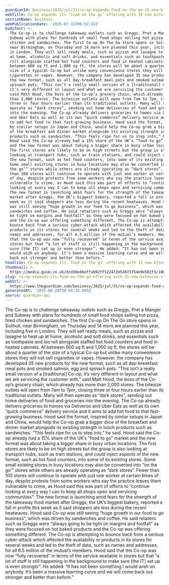 ```yaml
---
guardianId: business/2025/jul/31/co-op-expands-food-on-the-go-15-new-bitesize-stores
webTitle: Co-op expands its ‘food on the go’ offering with 15 new bitesize stores
sectionName: Business
webPublicationDate: '2025-07-31T06:52:32Z'
bodyText: >-
  The Co-op is to challenge takeaway outlets such as Greggs, Pret a Manger and
  Subway with plans for hundreds of small food shops selling hot pizza, fried
  chicken and sandwiches. The first Co-op On The Go store opens in Solihull,
  near Birmingham, on Thursday and 14 more are planned this year, including five
  in London. They will sell ready meals, such as pizzas and lasagne to heat up
  at home, alcoholic and soft drinks, and essentials such as toothpaste and loo
  roll alongside staffed hot food counters and food in heated cabinets. At
  between 600 sq ft and 1,000 sq ft, the stores will be about a quarter of the
  size of a typical Co-op but unlike many convenience stores they will not sell
  cigarettes or vapes. However, the company has developed 35 new products for
  the new format, such as all day-breakfast meal pots and smoked salmon, egg and
  spinach pots. “This isn’t a really small version of a [traditional] Co-op,
  it’s very different in layout and what we are servicing the customer with,”
  said Matt Hood, the boss of the Co-op’s grocery chain, which already has more
  than 2,000 stores. The bitesize outlets will open from 7am to 7pm, closing
  three or four hours earlier than its traditional outlets. Many will then
  operate as “dark stores”, sending out home deliveries of food and groceries
  into the evening. The Co-op already delivers groceries to homes via Deliveroo
  and Uber Eats as well as its own “quick commerce” delivery service and it aims
  to add hot food to that fast-growing business. Hood said the format, inspired
  by similar setups in Japan and China, would help the Co-op grab a bigger slice
  of the breakfast and dinner market alongside its existing strength in lunch
  products such as sandwiches. “This feels ripe for us to step into,” he said.
  Hood said the Co-op already had a 15% share of the UK’s “food to go” market
  and the new format was about taking a bigger share in busy urban locations.
  The first stores are likely to be on high streets but the group is also
  looking at transport hubs, such as train stations, and could inject aspects of
  the new format, such as hot food counters, into some of its existing stores.
  Some small existing stores in busy locations may also be converted into “on
  the go’” stores while others are already operating as “dark stores”. Fewer
  than 100 stores will continue to operate with just one worker at certain times
  of day, despite protests from some workers who say the practice leaves them
  vulnerable to crime, as Hood said this was part of efforts to “continue
  looking at every way I can to keep all shops open and servicing communities”.
  The new format is launching amid fears for the strength of the takeaway food
  market after Greggs, the UK’s biggest bakery, reported a fall in profits this
  week as it said shoppers ate less during the recent heatwaves. Hood said Co-op
  was still seeing “huge growth in our food to go business”, which was driven by
  sandwiches and coffee. He said retailers such as Greggs were “always going to
  be tight on margins and footfall” as they were focused on hot baked products
  and the Co-op was offering something different. The Co-op is attempting to
  bounce back from a serious cyber-attack which affected the availability or
  products in its stores for several weeks and led to the theft of data, such as
  names and addresses, for all 6.5 million of the mutual’s members. Hood said
  that the Co-op was now “fully recovered” in terms of the service available in
  stores but that “a lot of stuff is still happening in the background to make
  sure [the IT] set up is even stronger”. He added: “It has not been something I
  would wish on anybody. It’s been a massive learning curve and we will come
  back out stronger and better than before.”
headline: Co-op expands its ‘food on the go’ offering with 15 new bitesize stores
thumbnail: >-
  https://media.guim.co.uk/dcd30e46effa692ff522472e5d873754e9e502f3/100_0_1000_800/500.jpg
slug: co-op-expands-its-food-on-the-go-offering-with-15-new-bitesize-stores
webUrl: >-
  https://www.theguardian.com/business/2025/jul/31/co-op-expands-food-on-the-go-15-new-bitesize-stores
generatedAt: '2025-08-28T20:04:33.045Z'
source: guardian-api
---
```

The Co-op is to challenge takeaway outlets such as Greggs, Pret a Manger and Subway with plans for hundreds of small food shops selling hot pizza, fried chicken and sandwiches. The first Co-op On The Go store opens in Solihull, near Birmingham, on Thursday and 14 more are planned this year, including five in London. They will sell ready meals, such as pizzas and lasagne to heat up at home, alcoholic and soft drinks, and essentials such as toothpaste and loo roll alongside staffed hot food counters and food in heated cabinets. At between 600 sq ft and 1,000 sq ft, the stores will be about a quarter of the size of a typical Co-op but unlike many convenience stores they will not sell cigarettes or vapes. However, the company has developed 35 new products for the new format, such as all day-breakfast meal pots and smoked salmon, egg and spinach pots. “This isn’t a really small version of a [traditional] Co-op, it’s very different in layout and what we are servicing the customer with,” said Matt Hood, the boss of the Co-op’s grocery chain, which already has more than 2,000 stores. The bitesize outlets will open from 7am to 7pm, closing three or four hours earlier than its traditional outlets. Many will then operate as “dark stores”, sending out home deliveries of food and groceries into the evening. The Co-op already delivers groceries to homes via Deliveroo and Uber Eats as well as its own “quick commerce” delivery service and it aims to add hot food to that fast-growing business. Hood said the format, inspired by similar setups in Japan and China, would help the Co-op grab a bigger slice of the breakfast and dinner market alongside its existing strength in lunch products such as sandwiches. “This feels ripe for us to step into,” he said. Hood said the Co-op already had a 15% share of the UK’s “food to go” market and the new format was about taking a bigger share in busy urban locations. The first stores are likely to be on high streets but the group is also looking at transport hubs, such as train stations, and could inject aspects of the new format, such as hot food counters, into some of its existing stores. Some small existing stores in busy locations may also be converted into “on the go’” stores while others are already operating as “dark stores”. Fewer than 100 stores will continue to operate with just one worker at certain times of day, despite protests from some workers who say the practice leaves them vulnerable to crime, as Hood said this was part of efforts to “continue looking at every way I can to keep all shops open and servicing communities”. The new format is launching amid fears for the strength of the takeaway food market after Greggs, the UK’s biggest bakery, reported a fall in profits this week as it said shoppers ate less during the recent heatwaves. Hood said Co-op was still seeing “huge growth in our food to go business”, which was driven by sandwiches and coffee. He said retailers such as Greggs were “always going to be tight on margins and footfall” as they were focused on hot baked products and the Co-op was offering something different. The Co-op is attempting to bounce back from a serious cyber-attack which affected the availability or products in its stores for several weeks and led to the theft of data, such as names and addresses, for all 6.5 million of the mutual’s members. Hood said that the Co-op was now “fully recovered” in terms of the service available in stores but that “a lot of stuff is still happening in the background to make sure [the IT] set up is even stronger”. He added: “It has not been something I would wish on anybody. It’s been a massive learning curve and we will come back out stronger and better than before.”
